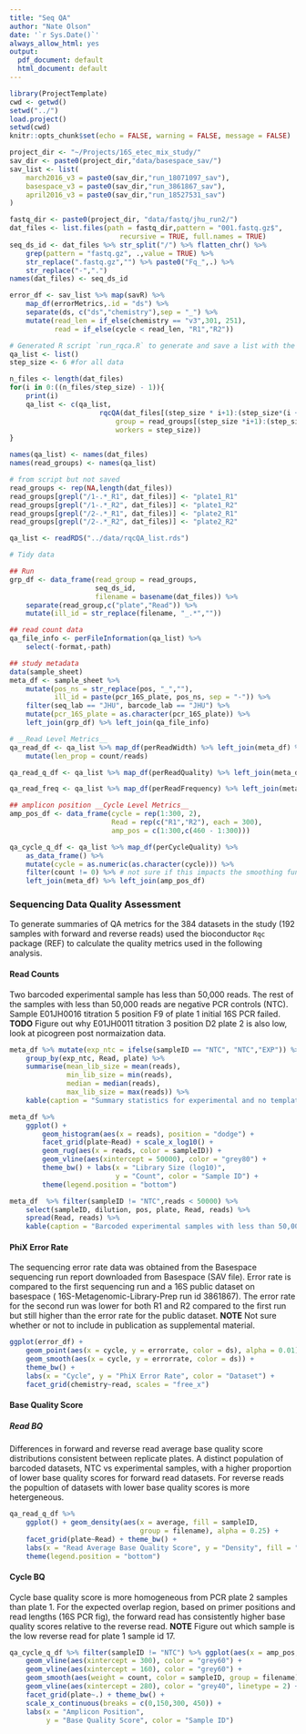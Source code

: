 ```yaml
---
title: "Seq QA"
author: "Nate Olson"
date: '`r Sys.Date()`'
always_allow_html: yes
output:
  pdf_document: default
  html_document: default
---
```


```r
library(ProjectTemplate)
cwd <- getwd()
setwd("../")
load.project()
setwd(cwd)
knitr::opts_chunk$set(echo = FALSE, warning = FALSE, message = FALSE)
```


```r
project_dir <- "~/Projects/16S_etec_mix_study/"
sav_dir <- paste0(project_dir,"data/basespace_sav/")
sav_list <- list(
    march2016_v3 = paste0(sav_dir,"run_18071097_sav"),
    basespace_v3 = paste0(sav_dir,"run_3861867_sav"),
    april2016_v3 = paste0(sav_dir,"run_18527531_sav")
)
```


```r
fastq_dir <- paste0(project_dir, "data/fastq/jhu_run2/")
dat_files <- list.files(path = fastq_dir,pattern = "001.fastq.gz$",
                           recursive = TRUE, full.names = TRUE)
seq_ds_id <- dat_files %>% str_split("/") %>% flatten_chr() %>% 
    grep(pattern = "fastq.gz", .,value = TRUE) %>%
    str_replace(".fastq.gz","") %>% paste0("Fq_",.) %>% 
    str_replace("-",".")
names(dat_files) <- seq_ds_id
```

```r
error_df <- sav_list %>% map(savR) %>%
    map_df(errorMetrics,.id = "ds") %>%
    separate(ds, c("ds","chemistry"),sep = "_") %>%
    mutate(read_len = if_else(chemistry == "v3",301, 251),
           read = if_else(cycle < read_len, "R1","R2"))
```

```r
# Generated R script `run_rqca.R` to generate and save a list with the rqcA output. 
qa_list <- list()
step_size <- 6 #for all data

n_files <- length(dat_files)
for(i in 0:((n_files/step_size) - 1)){
    print(i)
    qa_list <- c(qa_list,
                      rqcQA(dat_files[(step_size * i+1):(step_size*(i + 1))],
                          group = read_groups[(step_size *i+1):(step_size *(i+1))],
                          workers = step_size))
}

names(qa_list) <- names(dat_files)
names(read_groups) <- names(qa_list)
```

```r
# from script but not saved
read_groups <- rep(NA,length(dat_files))
read_groups[grepl("/1-.*_R1", dat_files)] <- "plate1_R1"
read_groups[grepl("/1-.*_R2", dat_files)] <- "plate1_R2"
read_groups[grepl("/2-.*_R1", dat_files)] <- "plate2_R1"
read_groups[grepl("/2-.*_R2", dat_files)] <- "plate2_R2"

qa_list <- readRDS("../data/rqcQA_list.rds")
```

```r
# Tidy data

## Run 
grp_df <- data_frame(read_group = read_groups, 
                     seq_ds_id, 
                     filename = basename(dat_files)) %>%
    separate(read_group,c("plate","Read")) %>% 
    mutate(ill_id = str_replace(filename, "_.*",""))

## read count data 
qa_file_info <- perFileInformation(qa_list) %>% 
    select(-format,-path)

## study metadata
data(sample_sheet)
meta_df <- sample_sheet %>% 
    mutate(pos_ns = str_replace(pos, "_",""),
           ill_id = paste(pcr_16S_plate, pos_ns, sep = "-")) %>% 
    filter(seq_lab == "JHU", barcode_lab == "JHU") %>% 
    mutate(pcr_16S_plate = as.character(pcr_16S_plate)) %>% 
    left_join(grp_df) %>% left_join(qa_file_info)
```

```r
# __Read Level Metrics__
qa_read_df <- qa_list %>% map_df(perReadWidth) %>% left_join(meta_df) %>% 
    mutate(len_prop = count/reads)

qa_read_q_df <- qa_list %>% map_df(perReadQuality) %>% left_join(meta_df)

qa_read_freq <- qa_list %>% map_df(perReadFrequency) %>% left_join(meta_df)
```

```r
## amplicon position __Cycle Level Metrics__
amp_pos_df <- data_frame(cycle = rep(1:300, 2), 
                         Read = rep(c("R1","R2"), each = 300),
                         amp_pos = c(1:300,c(460 - 1:300)))

qa_cycle_q_df <- qa_list %>% map_df(perCycleQuality) %>% 
    as_data_frame() %>% 
    mutate(cycle = as.numeric(as.character(cycle))) %>% 
    filter(count != 0) %>% # not sure if this impacts the smoothing function ...
    left_join(meta_df) %>% left_join(amp_pos_df)
```

### Sequencing Data Quality Assessment
To generate summaries of QA metrics for the 384 datasets in the study (192 samples with forward and reverse reads) used the bioconductor `Rqc` package (REF) to calculate the quality metrics used in the following analysis. 

#### Read Counts   
Two barcoded experimental sample has less than 50,000 reads. The rest of the samples with less than 50,000 reads are negative PCR controls (NTC). Sample E01JH0016 titration 5 position F9 of plate 1 initial 16S PCR failed. 
__TODO__ Figure out why E01JH0011 titration 3 position D2 plate 2 is also low, look at picogreen post normaization data. 

```r
meta_df %>% mutate(exp_ntc = ifelse(sampleID == "NTC", "NTC","EXP")) %>% 
    group_by(exp_ntc, Read, plate) %>% 
    summarise(mean_lib_size = mean(reads),
              min_lib_size = min(reads),
              median = median(reads),
              max_lib_size = max(reads)) %>% 
    kable(caption = "Summary statistics for experimental and no template control samples by PCR plate and read.")
```


```r
meta_df %>%
    ggplot() + 
        geom_histogram(aes(x = reads), position = "dodge") + 
        facet_grid(plate~Read) + scale_x_log10() + 
        geom_rug(aes(x = reads, color = sampleID)) +
        geom_vline(aes(xintercept = 50000), color = "grey80") +
        theme_bw() + labs(x = "Library Size (log10)", 
                          y = "Count", color = "Sample ID") +
        theme(legend.position = "bottom")
```

```r
meta_df  %>% filter(sampleID != "NTC",reads < 50000) %>% 
    select(sampleID, dilution, pos, plate, Read, reads) %>% 
    spread(Read, reads) %>% 
    kable(caption = "Barcoded experimental samples with less than 50,000 reads")
``` 

#### PhiX Error Rate 
The sequencing error rate data was obtained from the Basespace sequencing run report downloaded from Basespace (SAV file).
Error rate is compared to the first sequencing run and a 16S public dataset on basespace ( 16S-Metagenomic-Library-Prep run id 3861867). 
The error rate for the second run was lower for both R1 and R2 compared to the first run but still higher than the error rate for the public dataset. __NOTE__ Not sure whether or not to include in publication as supplemental material.

```r
ggplot(error_df) +
    geom_point(aes(x = cycle, y = errorrate, color = ds), alpha = 0.01) +
    geom_smooth(aes(x = cycle, y = errorrate, color = ds)) +
    theme_bw() +
    labs(x = "Cycle", y = "PhiX Error Rate", color = "Dataset") +
    facet_grid(chemistry~read, scales = "free_x")
```

#### Base Quality Score 
##### Read BQ
Differences in forward and reverse read average base quality score distributions consistent between replicate plates. 
A distinct population of barcoded datasets, NTC vs experimental samples, with a higher proportion of lower base quality scores for forward read datasets. 
For reverse reads the popultion of datasets with lower base quality scores is more hetergeneous.  

```r
qa_read_q_df %>% 
    ggplot() + geom_density(aes(x = average, fill = sampleID,
                                group = filename), alpha = 0.25) + 
    facet_grid(plate~Read) + theme_bw() + 
    labs(x = "Read Average Base Quality Score", y = "Density", fill = "Sample ID") + 
    theme(legend.position = "bottom")
```

#### Cycle BQ
Cycle base quality score is more homogeneous from PCR plate 2 samples than plate 1. For the expected overlap region, based on primer positions and read lengths (16S PCR fig), the forward read has consistently higher base quality scores relative to the reverse read. 
__NOTE__ Figure out which sample is the low reverse read for plate 1 sample id 17.  

```r
qa_cycle_q_df %>% filter(sampleID != "NTC") %>% ggplot(aes(x = amp_pos, y = score)) + 
    geom_vline(aes(xintercept = 300), color = "grey60") +
    geom_vline(aes(xintercept = 160), color = "grey60") +
    geom_smooth(aes(weight = count, color = sampleID, group = filename)) + 
    geom_vline(aes(xintercept = 280), color = "grey40", linetype = 2) +
    facet_grid(plate~.) + theme_bw() + 
    scale_x_continuous(breaks = c(0,150,300, 450)) +
    labs(x = "Amplicon Position", 
         y = "Base Quality Score", color = "Sample ID")
```

